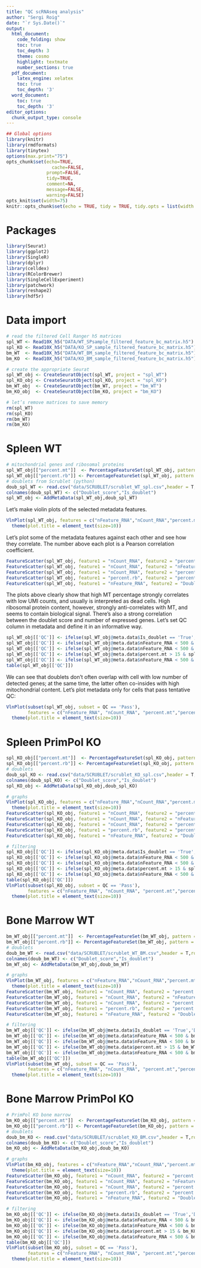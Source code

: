 ```yaml
---
title: "QC scRNAseq analysis"
author: "Sergi Roig"
date: "`r Sys.Date()`"
output:
  html_document:
    code_folding: show
    toc: true
    toc_depth: 3
    theme: cosmo
    highlight: textmate
    number_sections: true
  pdf_document:
    latex_engine: xelatex
    toc: true
    toc_depth: '3'
  word_document:
    toc: true
    toc_depth: '3'
editor_options:
  chunk_output_type: console
---
```


```r
## Global options
library(knitr)
library(rmdformats)
library(tinytex)
options(max.print="75")
opts_chunk$set(echo=TRUE,
	             cache=FALSE,
               prompt=FALSE,
               tidy=TRUE,
               comment=NA,
               message=FALSE,
               warning=FALSE)
opts_knit$set(width=75)
knitr::opts_chunk$set(echo = TRUE, tidy = TRUE, tidy.opts = list(width.cutoff = 60))
```

# Packages

```r
library(Seurat)
library(ggplot2)
library(SingleR)
library(dplyr)
library(celldex)
library(RColorBrewer)
library(SingleCellExperiment)
library(patchwork)
library(reshape2)
library(hdf5r)
```

# Data import

```r
# read the filtered Cell Ranger h5 matrices
spl_WT <- Read10X_h5("DATA/WT_SPsample_filtered_feature_bc_matrix.h5")
spl_KO <- Read10X_h5("DATA/KO_SP_sample_filtered_feature_bc_matrix.h5")
bm_WT  <- Read10X_h5("DATA/WT_BM_sample_filtered_feature_bc_matrix.h5")
bm_KO  <- Read10X_h5("DATA/KO_BM_sample_filtered_feature_bc_matrix.h5")

# create the appropriate Seurat
spl_WT_obj <- CreateSeuratObject(spl_WT, project = "spl_WT")
spl_KO_obj <- CreateSeuratObject(spl_KO, project = "spl_KO")
bm_WT_obj  <- CreateSeuratObject(bm_WT, project = "bm_WT")
bm_KO_obj  <- CreateSeuratObject(bm_KO, project = "bm_KO")

# let’s remove matrices to save memory
rm(spl_WT)
rm(spl_KO)
rm(bm_WT)
rm(bm_KO)
```

# Spleen WT

```r
# mitochondrial genes and ribosomal proteins
spl_WT_obj[["percent.mt"]]  <- PercentageFeatureSet(spl_WT_obj, pattern = "^mt-")
spl_WT_obj[["percent.rb"]] <- PercentageFeatureSet(spl_WT_obj, pattern = "^Rps|^Rpl")
# doublets from Scrublet (python)
doub_spl_WT <- read.csv("data/SCRUBLET/scrublet_WT_spl.csv",header = T,row.names = 1)
colnames(doub_spl_WT) <- c("Doublet_score","Is_doublet")
spl_WT_obj <- AddMetaData(spl_WT_obj,doub_spl_WT)
```

Let’s make violin plots of the selected metadata features. 

```r
VlnPlot(spl_WT_obj, features = c("nFeature_RNA","nCount_RNA","percent.mt","percent.rb"),ncol = 4,pt.size = 0.1) &
  theme(plot.title = element_text(size=10))
```

Let’s plot some of the metadata features against each other and see how they correlate. The number above each plot is a Pearson correlation coefficient.

```r
FeatureScatter(spl_WT_obj, feature1 = "nCount_RNA", feature2 = "percent.mt")
FeatureScatter(spl_WT_obj, feature1 = "nCount_RNA", feature2 = "nFeature_RNA")
FeatureScatter(spl_WT_obj, feature1 = "nCount_RNA", feature2 = "percent.rb")
FeatureScatter(spl_WT_obj, feature1 = "percent.rb", feature2 = "percent.mt")
FeatureScatter(spl_WT_obj, feature1 = "nFeature_RNA", feature2 = "Doublet_score")
```

The plots above clearly show that high MT percentage strongly correlates with low UMI counts, and usually is interpreted as dead cells. High ribosomal protein content, however, strongly anti-correlates with MT, and seems to contain biological signal. There’s also a strong correlation between the doublet score and number of expressed genes. Let’s set QC column in metadata and define it in an informative way.

```r
spl_WT_obj[['QC']] <- ifelse(spl_WT_obj@meta.data$Is_doublet == 'True','Doublet','Pass')
spl_WT_obj[['QC']] <- ifelse(spl_WT_obj@meta.data$nFeature_RNA < 500 & spl_WT_obj@meta.data$QC == 'Pass','Low_nFeature',spl_WT_obj@meta.data$QC)
spl_WT_obj[['QC']] <- ifelse(spl_WT_obj@meta.data$nFeature_RNA < 500 & spl_WT_obj@meta.data$QC != 'Pass' & spl_WT_obj@meta.data$QC != 'Low_nFeature',paste('Low_nFeature',spl_WT_obj@meta.data$QC,sep = ','),spl_WT_obj@meta.data$QC)
spl_WT_obj[['QC']] <- ifelse(spl_WT_obj@meta.data$percent.mt > 15 & spl_WT_obj@meta.data$QC == 'Pass','High_MT',spl_WT_obj@meta.data$QC)
spl_WT_obj[['QC']] <- ifelse(spl_WT_obj@meta.data$nFeature_RNA < 500 & spl_WT_obj@meta.data$QC != 'Pass' & spl_WT_obj@meta.data$QC != 'High_MT',paste('High_MT',spl_WT_obj@meta.data$QC,sep = ','),spl_WT_obj@meta.data$QC)
table(spl_WT_obj[['QC']])
```

We can see that doublets don’t often overlap with cell with low number of detected genes; at the same time, the latter often co-insides with high mitochondrial content. Let’s plot metadata only for cells that pass tentative QC:

```r
VlnPlot(subset(spl_WT_obj, subset = QC == 'Pass'),
        features = c("nFeature_RNA", "nCount_RNA", "percent.mt","percent.rb"), ncol = 4, pt.size = 0.1) & 
  theme(plot.title = element_text(size=10))
```

# Spleen PrimPol KO

```r
spl_KO_obj[["percent.mt"]]  <- PercentageFeatureSet(spl_KO_obj, pattern = "^mt-")
spl_KO_obj[["percent.rb"]] <- PercentageFeatureSet(spl_KO_obj, pattern = "^Rps|^Rpl")
# doublets
doub_spl_KO <- read.csv("data/SCRUBLET/scrublet_KO_spl.csv",header = T,row.names = 1)
colnames(doub_spl_KO) <- c("Doublet_score","Is_doublet")
spl_KO_obj <- AddMetaData(spl_KO_obj,doub_spl_KO)

# graphs
VlnPlot(spl_KO_obj, features = c("nFeature_RNA","nCount_RNA","percent.mt","percent.rb"),ncol = 4,pt.size = 0.1) &
  theme(plot.title = element_text(size=10))
FeatureScatter(spl_KO_obj, feature1 = "nCount_RNA", feature2 = "percent.mt")
FeatureScatter(spl_KO_obj, feature1 = "nCount_RNA", feature2 = "nFeature_RNA")
FeatureScatter(spl_KO_obj, feature1 = "nCount_RNA", feature2 = "percent.rb")
FeatureScatter(spl_KO_obj, feature1 = "percent.rb", feature2 = "percent.mt")
FeatureScatter(spl_KO_obj, feature1 = "nFeature_RNA", feature2 = "Doublet_score")

# filtering
spl_KO_obj[['QC']] <- ifelse(spl_KO_obj@meta.data$Is_doublet == 'True','Doublet','Pass')
spl_KO_obj[['QC']] <- ifelse(spl_KO_obj@meta.data$nFeature_RNA < 500 & spl_KO_obj@meta.data$QC == 'Pass','Low_nFeature',spl_KO_obj@meta.data$QC)
spl_KO_obj[['QC']] <- ifelse(spl_KO_obj@meta.data$nFeature_RNA < 500 & spl_KO_obj@meta.data$QC != 'Pass' & spl_KO_obj@meta.data$QC != 'Low_nFeature',paste('Low_nFeature',spl_KO_obj@meta.data$QC,sep = ','),spl_KO_obj@meta.data$QC)
spl_KO_obj[['QC']] <- ifelse(spl_KO_obj@meta.data$percent.mt > 15 & spl_KO_obj@meta.data$QC == 'Pass','High_MT',spl_KO_obj@meta.data$QC)
spl_KO_obj[['QC']] <- ifelse(spl_KO_obj@meta.data$nFeature_RNA < 500 & spl_KO_obj@meta.data$QC != 'Pass' & spl_KO_obj@meta.data$QC != 'High_MT',paste('High_MT',spl_KO_obj@meta.data$QC,sep = ','),spl_KO_obj@meta.data$QC)
table(spl_KO_obj[['QC']])
VlnPlot(subset(spl_KO_obj, subset = QC == 'Pass'),
        features = c("nFeature_RNA", "nCount_RNA", "percent.mt","percent.rb"), ncol = 4, pt.size = 0.1) & 
  theme(plot.title = element_text(size=10))
```

# Bone Marrow WT

```r
bm_WT_obj[["percent.mt"]]  <- PercentageFeatureSet(bm_WT_obj, pattern = "^mt-")
bm_WT_obj[["percent.rb"]] <- PercentageFeatureSet(bm_WT_obj, pattern = "^Rps|^Rpl")
# doublets
doub_bm_WT <- read.csv("data/SCRUBLET/scrublet_WT_BM.csv",header = T,row.names = 1)
colnames(doub_bm_WT) <- c("Doublet_score","Is_doublet")
bm_WT_obj <- AddMetaData(bm_WT_obj,doub_bm_WT)

# graphs
VlnPlot(bm_WT_obj, features = c("nFeature_RNA","nCount_RNA","percent.mt","percent.rb"),ncol = 4,pt.size = 0.1) &
  theme(plot.title = element_text(size=10))
FeatureScatter(bm_WT_obj, feature1 = "nCount_RNA", feature2 = "percent.mt")
FeatureScatter(bm_WT_obj, feature1 = "nCount_RNA", feature2 = "nFeature_RNA")
FeatureScatter(bm_WT_obj, feature1 = "nCount_RNA", feature2 = "percent.rb")
FeatureScatter(bm_WT_obj, feature1 = "percent.rb", feature2 = "percent.mt")
FeatureScatter(bm_WT_obj, feature1 = "nFeature_RNA", feature2 = "Doublet_score")

# filtering
bm_WT_obj[['QC']] <- ifelse(bm_WT_obj@meta.data$Is_doublet == 'True','Doublet','Pass')
bm_WT_obj[['QC']] <- ifelse(bm_WT_obj@meta.data$nFeature_RNA < 500 & bm_WT_obj@meta.data$QC == 'Pass','Low_nFeature',bm_WT_obj@meta.data$QC)
bm_WT_obj[['QC']] <- ifelse(bm_WT_obj@meta.data$nFeature_RNA < 500 & bm_WT_obj@meta.data$QC != 'Pass' & bm_WT_obj@meta.data$QC != 'Low_nFeature',paste('Low_nFeature',bm_WT_obj@meta.data$QC,sep = ','),bm_WT_obj@meta.data$QC)
bm_WT_obj[['QC']] <- ifelse(bm_WT_obj@meta.data$percent.mt > 15 & bm_WT_obj@meta.data$QC == 'Pass','High_MT',bm_WT_obj@meta.data$QC)
bm_WT_obj[['QC']] <- ifelse(bm_WT_obj@meta.data$nFeature_RNA < 500 & bm_WT_obj@meta.data$QC != 'Pass' & bm_WT_obj@meta.data$QC != 'High_MT',paste('High_MT',bm_WT_obj@meta.data$QC,sep = ','),bm_WT_obj@meta.data$QC)
table(bm_WT_obj[['QC']])
VlnPlot(subset(bm_WT_obj, subset = QC == 'Pass'),
        features = c("nFeature_RNA", "nCount_RNA", "percent.mt","percent.rb"), ncol = 4, pt.size = 0.1) & 
  theme(plot.title = element_text(size=10))
```

# Bone Marrow PrimPol KO

```r
# PrimPol KO bone marrow
bm_KO_obj[["percent.mt"]]  <- PercentageFeatureSet(bm_KO_obj, pattern = "^mt-")
bm_KO_obj[["percent.rb"]] <- PercentageFeatureSet(bm_KO_obj, pattern = "^Rps|^Rpl")
# doublets
doub_bm_KO <- read.csv("data/SCRUBLET/scrublet_KO_BM.csv",header = T,row.names = 1)
colnames(doub_bm_KO) <- c("Doublet_score","Is_doublet")
bm_KO_obj <- AddMetaData(bm_KO_obj,doub_bm_KO)

# graphs
VlnPlot(bm_KO_obj, features = c("nFeature_RNA","nCount_RNA","percent.mt","percent.rb"),ncol = 4,pt.size = 0.1) &
  theme(plot.title = element_text(size=10))
FeatureScatter(bm_KO_obj, feature1 = "nCount_RNA", feature2 = "percent.mt")
FeatureScatter(bm_KO_obj, feature1 = "nCount_RNA", feature2 = "nFeature_RNA")
FeatureScatter(bm_KO_obj, feature1 = "nCount_RNA", feature2 = "percent.rb")
FeatureScatter(bm_KO_obj, feature1 = "percent.rb", feature2 = "percent.mt")
FeatureScatter(bm_KO_obj, feature1 = "nFeature_RNA", feature2 = "Doublet_score")

# filtering
bm_KO_obj[['QC']] <- ifelse(bm_KO_obj@meta.data$Is_doublet == 'True','Doublet','Pass')
bm_KO_obj[['QC']] <- ifelse(bm_KO_obj@meta.data$nFeature_RNA < 500 & bm_KO_obj@meta.data$QC == 'Pass','Low_nFeature',bm_KO_obj@meta.data$QC)
bm_KO_obj[['QC']] <- ifelse(bm_KO_obj@meta.data$nFeature_RNA < 500 & bm_KO_obj@meta.data$QC != 'Pass' & bm_KO_obj@meta.data$QC != 'Low_nFeature',paste('Low_nFeature',bm_KO_obj@meta.data$QC,sep = ','),bm_KO_obj@meta.data$QC)
bm_KO_obj[['QC']] <- ifelse(bm_KO_obj@meta.data$percent.mt > 15 & bm_KO_obj@meta.data$QC == 'Pass','High_MT',bm_KO_obj@meta.data$QC)
bm_KO_obj[['QC']] <- ifelse(bm_KO_obj@meta.data$nFeature_RNA < 500 & bm_KO_obj@meta.data$QC != 'Pass' & bm_KO_obj@meta.data$QC != 'High_MT',paste('High_MT',bm_KO_obj@meta.data$QC,sep = ','),bm_KO_obj@meta.data$QC)
table(bm_KO_obj[['QC']])
VlnPlot(subset(bm_KO_obj, subset = QC == 'Pass'),
        features = c("nFeature_RNA", "nCount_RNA", "percent.mt","percent.rb"), ncol = 4, pt.size = 0.1) & 
  theme(plot.title = element_text(size=10))
```

